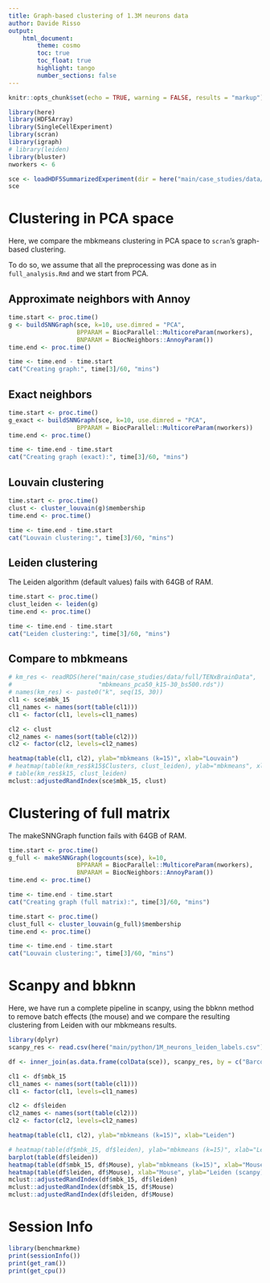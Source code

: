 ```yaml
---
title: Graph-based clustering of 1.3M neurons data
author: Davide Risso
output: 
    html_document:
        theme: cosmo 
        toc: true
        toc_float: true
        highlight: tango
        number_sections: false
---
```


```r
knitr::opts_chunk$set(echo = TRUE, warning = FALSE, results = "markup")
```

```r
library(here)
library(HDF5Array)
library(SingleCellExperiment)
library(scran)
library(igraph)
# library(leiden)
library(bluster)
nworkers <- 6
```


```r
sce <- loadHDF5SummarizedExperiment(dir = here("main/case_studies/data/full/TENxBrainData/TENxBrainData_preprocessed"))
sce
```

# Clustering in PCA space

Here, we compare the mbkmeans clustering in PCA space to `scran`'s graph-based clustering.

To do so, we assume that all the preprocessing was done as in `full_analysis.Rmd` and we start from PCA.

## Approximate neighbors with Annoy

```r
time.start <- proc.time()
g <- buildSNNGraph(sce, k=10, use.dimred = "PCA", 
                   BPPARAM = BiocParallel::MulticoreParam(nworkers),
                   BNPARAM = BiocNeighbors::AnnoyParam())
time.end <- proc.time()

time <- time.end - time.start
cat("Creating graph:", time[3]/60, "mins")
```

## Exact neighbors

```r
time.start <- proc.time()
g_exact <- buildSNNGraph(sce, k=10, use.dimred = "PCA", 
                   BPPARAM = BiocParallel::MulticoreParam(nworkers))
time.end <- proc.time()

time <- time.end - time.start
cat("Creating graph (exact):", time[3]/60, "mins")
```

## Louvain clustering

```r
time.start <- proc.time()
clust <- cluster_louvain(g)$membership
time.end <- proc.time()

time <- time.end - time.start
cat("Louvain clustering:", time[3]/60, "mins")
```

## Leiden clustering

The Leiden algorithm (default values) fails with 64GB of RAM.

```r
time.start <- proc.time()
clust_leiden <- leiden(g)
time.end <- proc.time()

time <- time.end - time.start
cat("Leiden clustering:", time[3]/60, "mins")
```

## Compare to mbkmeans

```r
# km_res <- readRDS(here("main/case_studies/data/full/TENxBrainData",
#                        "mbkmeans_pca50_k15-30_bs500.rds"))
# names(km_res) <- paste0("k", seq(15, 30))
cl1 <- sce$mbk_15
cl1_names <- names(sort(table(cl1)))
cl1 <- factor(cl1, levels=cl1_names)

cl2 <- clust
cl2_names <- names(sort(table(cl2)))
cl2 <- factor(cl2, levels=cl2_names)

heatmap(table(cl1, cl2), ylab="mbkmeans (k=15)", xlab="Louvain")
# heatmap(table(km_res$k15$Clusters, clust_leiden), ylab="mbkmeans", xlab="Leiden")
# table(km_res$k15, clust_leiden)
mclust::adjustedRandIndex(sce$mbk_15, clust)
```

# Clustering of full matrix

The makeSNNGraph function fails with 64GB of RAM.

```r
time.start <- proc.time()
g_full <- makeSNNGraph(logcounts(sce), k=10,
                   BPPARAM = BiocParallel::MulticoreParam(nworkers),
                   BNPARAM = BiocNeighbors::AnnoyParam())
time.end <- proc.time()

time <- time.end - time.start
cat("Creating graph (full matrix):", time[3]/60, "mins")

time.start <- proc.time()
clust_full <- cluster_louvain(g_full)$membership
time.end <- proc.time()

time <- time.end - time.start
cat("Louvain clustering:", time[3]/60, "mins")
```

# Scanpy and bbknn

Here, we have run a complete pipeline in scanpy, using the bbknn method to remove batch effects (the mouse) and we compare the resulting clustering from Leiden with our mbkmeans results.

```r
library(dplyr)
scanpy_res <- read.csv(here("main/python/1M_neurons_leiden_labels.csv"))

df <- inner_join(as.data.frame(colData(sce)), scanpy_res, by = c("Barcode"="X"))
```

```r
cl1 <- df$mbk_15
cl1_names <- names(sort(table(cl1)))
cl1 <- factor(cl1, levels=cl1_names)

cl2 <- df$leiden
cl2_names <- names(sort(table(cl2)))
cl2 <- factor(cl2, levels=cl2_names)

heatmap(table(cl1, cl2), ylab="mbkmeans (k=15)", xlab="Leiden")

# heatmap(table(df$mbk_15, df$leiden), ylab="mbkmeans (k=15)", xlab="Leiden (scanpy)")
barplot(table(df$leiden))
heatmap(table(df$mbk_15, df$Mouse), ylab="mbkmeans (k=15)", xlab="Mouse", scale = "none")
heatmap(table(df$leiden, df$Mouse), xlab="Mouse", ylab="Leiden (scanpy)", scale="none")
mclust::adjustedRandIndex(df$mbk_15, df$leiden)
mclust::adjustedRandIndex(df$mbk_15, df$Mouse)
mclust::adjustedRandIndex(df$leiden, df$Mouse)
```

# Session Info

```r
library(benchmarkme)
print(sessionInfo())
print(get_ram())
print(get_cpu())
```
